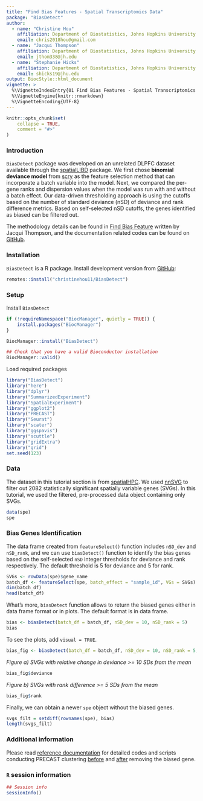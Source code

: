 ```yaml
---
title: "Find Bias Features - Spatial Transcriptomics Data"
package: "BiasDetect"
author:
  - name: "Christine Hou"
    affiliation: Department of Biostatistics, Johns Hopkins University
    email: chris2018hou@gmail.com
  - name: "Jacqui Thompson"
    affiliation: Department of Biostatistics, Johns Hopkins University
    email: jthom338@jh.edu
  - name: "Stephanie Hicks"
    affiliation: Department of Biostatistics, Johns Hopkins University
    email: shicks19@jhu.edu
output: BiocStyle::html_document
vignette: >
  %\VignetteIndexEntry{01 Find Bias Features - Spatial Transcriptomics Data}
  %\VignetteEngine{knitr::rmarkdown}
  %\VignetteEncoding{UTF-8}
---
```


```r
knitr::opts_chunk$set(
    collapse = TRUE,
    comment = "#>"
)
```

### Introduction

`BiasDetect` package was developed on an unrelated DLPFC dataset available through the [spatialLIBD](https://bmcgenomics.biomedcentral.com/articles/10.1186/s12864-022-08601-w) package. We first chose **binomial deviance model** from [scry](https://genomebiology.biomedcentral.com/articles/10.1186/s13059-019-1861-6) as the feature selection method that can incorporate a batch variable into the model. Next, we compared the per-gene ranks and dispersion values when the model was run with and without a batch effect. Our data-driven thresholding approach is using the cutoffs based on the number of standard deviance (nSD) of deviance and rank difference metrics. Based on self-selected nSD cutoffs, the genes identified as biased can be filtered out.

The methodology details can be found in [Find Bias Feature](https://jac-thom.github.io/findBiasedFeatures/) written by Jacqui Thompson, and the documentation related codes can be found on [GitHub](https://github.com/jac-thom/findBiasedFeatures).

### Installation

`BiasDetect` is a R package. Install development version from [GitHub](https://christinehou11.github.io/BiasDetect):

```r
remotes::install("christinehou11/BiasDetect")
```

### Setup

Install `BiasDetect`

```r
if (!requireNamespace("BiocManager", quietly = TRUE)) {
    install.packages("BiocManager")
}

BiocManager::install("BiasDetect")

## Check that you have a valid Bioconductor installation
BiocManager::valid()
```

Load required packages

```r
library("BiasDetect")
library("here")
library("dplyr")
library("SummarizedExperiment")
library("SpatialExperiment")
library("ggplot2")
library("PRECAST")
library("Seurat")
library("scater")
library("ggspavis")
library("scuttle")
library("gridExtra")
library("grid")
set.seed(123)
```

### Data

The dataset in this tutorial section is from [spatialHPC](https://github.com/LieberInstitute/spatial_hpc). We used [nnSVG](https://www.nature.com/articles/s41467-023-39748-z) to filter out 2082 statistically significant spatially variable genes (SVGs). In this tutorial, we used the filtered, pre-processed data object containing only SVGs.

```r
data(spe)
spe
```

### Bias Genes Identification

The data frame created from `featureSelect()` function includes `nSD_dev` and `nSD_rank`, and we can use `biasDetect()` function to identify the bias genes based on the self-selected `nSD` integer thresholds for deviance and rank respectively. The default threshold is 5 for deviance and 5 for rank.

```r
SVGs <- rowData(spe)$gene_name
batch_df <- featureSelect(spe, batch_effect = "sample_id", VGs = SVGs)
dim(batch_df)
head(batch_df)
```

What's more, `biasDetect` function allows to return the biased genes either in data frame format or in plots. The default format is in data frame.

```r
bias <- biasDetect(batch_df = batch_df, nSD_dev = 10, nSD_rank = 5)
bias
```

To see the plots, add `visual = TRUE`.

```r
bias_fig <- biasDetect(batch_df = batch_df, nSD_dev = 10, nSD_rank = 5, visual = TRUE)
```

*Figure a) SVGs with relative change in deviance >= 10 SDs from the mean*

```r
bias_fig$deviance
```

*Figure b) SVGs with rank difference >= 5 SDs from the mean*

```r
bias_fig$rank
```

Finally, we can obtain a newer `spe` object without the biased genes.

```r
svgs_filt = setdiff(rownames(spe), bias)
length(svgs_filt)
```


### Additional information

Please read [reference documentation](https://github.com/jac-thom/findBiasedFeatures) for detailed codes and scripts conducting PRECAST clustering [before](https://github.com/jac-thom/findBiasedFeatures/blob/main/code/02_spatialHPC_PRECAST-svgs.R) and [after](https://github.com/jac-thom/findBiasedFeatures/blob/main/code/05_spatialHPC_PRECAST-svgs-no-bias.R) removing the biased gene.

### `R` session information {.unnumbered}

```r
## Session info
sessionInfo()
```
